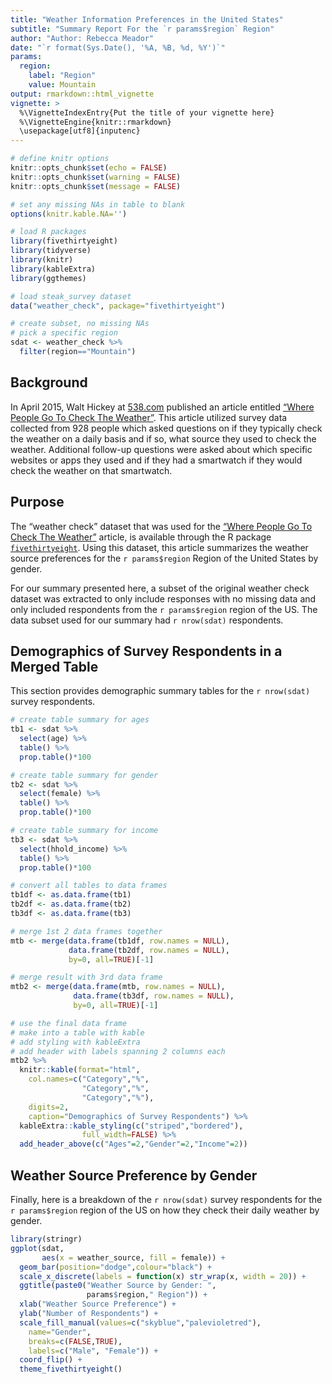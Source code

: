 ```yaml
---
title: "Weather Information Preferences in the United States"
subtitle: "Summary Report For the `r params$region` Region"
author: "Author: Rebecca Meador"
date: "`r format(Sys.Date(), '%A, %B, %d, %Y')`"
params:
  region: 
    label: "Region"
    value: Mountain
output: rmarkdown::html_vignette
vignette: >
  %\VignetteIndexEntry{Put the title of your vignette here}
  %\VignetteEngine{knitr::rmarkdown}
  \usepackage[utf8]{inputenc}
---
```


```r
# define knitr options
knitr::opts_chunk$set(echo = FALSE)
knitr::opts_chunk$set(warning = FALSE)
knitr::opts_chunk$set(message = FALSE)

# set any missing NAs in table to blank
options(knitr.kable.NA='')

# load R packages
library(fivethirtyeight)
library(tidyverse)
library(knitr)
library(kableExtra)
library(ggthemes)

# load steak_survey dataset
data("weather_check", package="fivethirtyeight")

# create subset, no missing NAs
# pick a specific region
sdat <- weather_check %>%
  filter(region=="Mountain")

```

## Background

In April 2015, Walt Hickey at [538.com](http://fivethirtyeight.com/) published an article entitled ["Where People Go To Check The Weather"](https://fivethirtyeight.com/features/weather-forecast-news-app-habits/). This article utilized survey data collected from 928 people which asked questions on if they typically check the weather on a daily basis and if so, what source they used to check the weather. Additional follow-up questions were asked about which specific websites or apps they used and if they had a smartwatch if they would check the weather on that smartwatch. 

## Purpose

The "weather check" dataset that was used for the ["Where People Go To Check The Weather"](https://fivethirtyeight.com/features/weather-forecast-news-app-habits/) article, is available through the R package [`fivethirtyeight`](https://cran.r-project.org/web/packages/fivethirtyeight/index.html). Using this dataset, this article summarizes the weather source preferences for the `r params$region` Region of the United States by gender. 

For our summary presented here, a subset of the original weather check dataset was extracted to only include responses with no missing data and only included respondents from the `r params$region` region of the US. The data subset used for our summary had `r nrow(sdat)` respondents.

## Demographics of Survey Respondents in a Merged Table

This section provides demographic summary tables for the `r nrow(sdat)` survey respondents.

```r
# create table summary for ages
tb1 <- sdat %>% 
  select(age) %>%
  table() %>%
  prop.table()*100

# create table summary for gender
tb2 <- sdat %>% 
  select(female) %>%
  table() %>%
  prop.table()*100

# create table summary for income
tb3 <- sdat %>% 
  select(hhold_income) %>%
  table() %>%
  prop.table()*100

# convert all tables to data frames
tb1df <- as.data.frame(tb1) 
tb2df <- as.data.frame(tb2)
tb3df <- as.data.frame(tb3)

# merge 1st 2 data frames together
mtb <- merge(data.frame(tb1df, row.names = NULL),
             data.frame(tb2df, row.names = NULL),
             by=0, all=TRUE)[-1]

# merge result with 3rd data frame
mtb2 <- merge(data.frame(mtb, row.names = NULL),
              data.frame(tb3df, row.names = NULL),
              by=0, all=TRUE)[-1]

# use the final data frame
# make into a table with kable
# add styling with kableExtra
# add header with labels spanning 2 columns each
mtb2 %>%
  knitr::kable(format="html",
    col.names=c("Category","%",
                "Category","%",
                "Category","%"),
    digits=2,
    caption="Demographics of Survey Respondents") %>%
  kableExtra::kable_styling(c("striped","bordered"),
                full_width=FALSE) %>%
  add_header_above(c("Ages"=2,"Gender"=2,"Income"=2))
```

## Weather Source Preference by Gender

Finally, here is a breakdown of the `r nrow(sdat)` survey respondents for the `r params$region` region of the US on how they check their daily weather by gender.

```r
library(stringr)
ggplot(sdat, 
       aes(x = weather_source, fill = female)) + 
  geom_bar(position="dodge",colour="black") +
  scale_x_discrete(labels = function(x) str_wrap(x, width = 20)) +
  ggtitle(paste0("Weather Source by Gender: ",
                 params$region," Region")) +
  xlab("Weather Source Preference") +
  ylab("Number of Respondents") +
  scale_fill_manual(values=c("skyblue","palevioletred"),
    name="Gender",
    breaks=c(FALSE,TRUE),
    labels=c("Male", "Female")) +
  coord_flip() +
  theme_fivethirtyeight()
```
